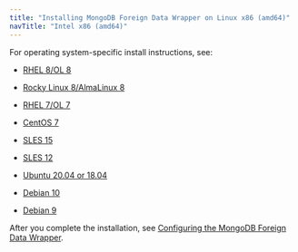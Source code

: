 ```yaml
---
title: "Installing MongoDB Foreign Data Wrapper on Linux x86 (amd64)"
navTitle: "Intel x86 (amd64)"
---
```


For operating system-specific install instructions, see:

  - [RHEL 8/OL 8](01_mongo_rhel8_x86)

  - [Rocky Linux 8/AlmaLinux 8](02_mongo_other_linux8_x86)
  - [RHEL 7/OL 7](03_mongo_rhel7_x86)
  - [CentOS 7](04_mongo_centos7_x86)
  - [SLES 15](05_mongo_sles15_x86)
  - [SLES 12](07_mongo_sles12_x86)
  - [Ubuntu 20.04 or 18.04](09_mongo_ubuntu18_20_x86)
  - [Debian 10](09a_mongo_deb10_x86)
  - [Debian 9](11_mongo_deb9_x86)

After you complete the installation, see [Configuring the MongoDB Foreign Data Wrapper](../../07_configuring_the_mongo_data_adapter).